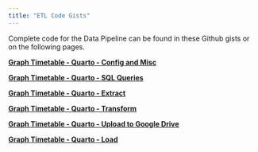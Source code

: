 ```yaml
---
title: "ETL Code Gists"
---
```


Complete code for the Data Pipeline can be found in these Github gists or on the following pages.


[**Graph Timetable - Quarto - Config and Misc**](https://gist.github.com/zoonalink/818cae9f20db1f1417725a1f297ff061)




[**Graph Timetable - Quarto - SQL Queries**](https://gist.github.com/zoonalink/4ba9fa5bf75ac21c1537d8176ee5c700)




[**Graph Timetable - Quarto - Extract**](https://gist.github.com/zoonalink/d3bafb3100a162c50694be699bfc8e3f)



[**Graph Timetable - Quarto - Transform**](https://gist.github.com/zoonalink/125673550192ff7515628b7d00879114)



[**Graph Timetable - Quarto - Upload to Google Drive**](https://gist.github.com/zoonalink/450bff1a92d2efcde58ab4b9edc3e7ae)


[**Graph Timetable - Quarto - Load**](https://gist.github.com/zoonalink/ce5e1f3e578a5eeed05144f3676af409)







